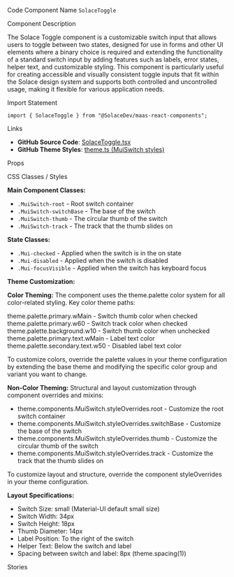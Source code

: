 
<Meta of={SolaceToggleStories} />

<Title>Toggle</Title>

<Description of={SolaceToggleStories} />

<Subtitle>Code Component Name</Subtitle>
`SolaceToggle`

<Subtitle>Component Description</Subtitle>

The Solace Toggle component is a customizable switch input that allows users to toggle between two states, designed for use in forms and other UI elements where a binary choice is required and extending the functionality of a standard switch input by adding features such as labels, error states, helper text, and customizable styling. This component is particularly useful for creating accessible and visually consistent toggle inputs that fit within the Solace design system and supports both controlled and uncontrolled usage, making it flexible for various application needs.

<Subtitle>Import Statement</Subtitle>

```tsx
import { SolaceToggle } from "@SolaceDev/maas-react-components";
```

<Subtitle>Links</Subtitle>

- **GitHub Source Code**: [SolaceToggle.tsx](https://github.com/SolaceDev/maas-react-components/blob/main/src/components/form/SolaceToggle.tsx)
- **GitHub Theme Styles**: <a href="https://github.com/SolaceDev/maas-react-components/blob/main/src/resources/theme.ts#:~:text=MuiSwitch" target="_blank">theme.ts (MuiSwitch styles)</a>

<Subtitle>Props</Subtitle>

<ArgTypes of={SolaceToggleStories} />

<Subtitle>CSS Classes / Styles</Subtitle>

**Main Component Classes:**

- `.MuiSwitch-root` - Root switch container
- `.MuiSwitch-switchBase` - The base of the switch
- `.MuiSwitch-thumb` - The circular thumb of the switch
- `.MuiSwitch-track` - The track that the thumb slides on

**State Classes:**

- `.Mui-checked` - Applied when the switch is in the on state
- `.Mui-disabled` - Applied when the switch is disabled
- `.Mui-focusVisible` - Applied when the switch has keyboard focus

**Theme Customization:**

**Color Theming:**
The component uses the theme.palette color system for all color-related styling. Key color theme paths:

<div style={{ display: "flex", alignItems: "center", margin: "8px 0" }}>
	<div
		style={{
			width: "16px",
			height: "16px",
			backgroundColor: "#015B82",
			border: "1px solid rgba(0,0,0,0.2)",
			borderRadius: "3px",
			marginRight: "8px"
		}}
	></div>
	<span>theme.palette.primary.wMain - Switch thumb color when checked</span>
</div>
<div style={{ display: "flex", alignItems: "center", margin: "8px 0" }}>
	<div
		style={{
			width: "16px",
			height: "16px",
			backgroundColor: "#679DB4",
			border: "1px solid rgba(0,0,0,0.2)",
			borderRadius: "3px",
			marginRight: "8px"
		}}
	></div>
	<span>theme.palette.primary.w60 - Switch track color when checked</span>
</div>
<div style={{ display: "flex", alignItems: "center", margin: "8px 0" }}>
	<div
		style={{
			width: "16px",
			height: "16px",
			backgroundColor: "#FFFFFF",
			border: "1px solid rgba(0,0,0,0.2)",
			borderRadius: "3px",
			marginRight: "8px"
		}}
	></div>
	<span>theme.palette.background.w10 - Switch thumb color when unchecked</span>
</div>
<div style={{ display: "flex", alignItems: "center", margin: "8px 0" }}>
	<div
		style={{
			width: "16px",
			height: "16px",
			backgroundColor: "#273749",
			border: "1px solid rgba(0,0,0,0.2)",
			borderRadius: "3px",
			marginRight: "8px"
		}}
	></div>
	<span>theme.palette.primary.text.wMain - Label text color</span>
</div>
<div style={{ display: "flex", alignItems: "center", margin: "8px 0" }}>
	<div
		style={{
			width: "16px",
			height: "16px",
			backgroundColor: "#B1B9C0",
			border: "1px solid rgba(0,0,0,0.2)",
			borderRadius: "3px",
			marginRight: "8px"
		}}
	></div>
	<span>theme.palette.secondary.text.w50 - Disabled label text color</span>
</div>

To customize colors, override the palette values in your theme configuration by extending the base theme and modifying the specific color group and variant you want to change.

**Non-Color Theming:**
Structural and layout customization through component overrides and mixins:

- theme.components.MuiSwitch.styleOverrides.root - Customize the root switch container
- theme.components.MuiSwitch.styleOverrides.switchBase - Customize the base of the switch
- theme.components.MuiSwitch.styleOverrides.thumb - Customize the circular thumb of the switch
- theme.components.MuiSwitch.styleOverrides.track - Customize the track that the thumb slides on

To customize layout and structure, override the component styleOverrides in your theme configuration.

**Layout Specifications:**

- Switch Size: small (Material-UI default small size)
- Switch Width: 34px
- Switch Height: 18px
- Thumb Diameter: 14px
- Label Position: To the right of the switch
- Helper Text: Below the switch and label
- Spacing between switch and label: 8px (theme.spacing(1))

<Subtitle>Stories</Subtitle>

<CustomStories />
